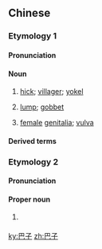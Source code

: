 ==Chinese==
{{zh-forms}}

===Etymology 1===

====Pronunciation====
{{zh-pron
|m=bāzi
|c=baa1 zi2
|w=1pa tsr
|cat=n
}}

====Noun====
{{zh-noun}}

# {{lb|zh|Wu|derogatory}} [[hick]]; [[villager]]; [[yokel]]
# [[lump]]; [[gobbet]]
#: {{zh-x|只見 那 向陽 處 有 幾個 小妖，拿 些 人肉 巴子{zi}，一-塊-塊 理 著[着]{zhe} 曬 哩。|He saw some junior devils setting out '''gobbets''' of human flesh to dry in a sunny spot.|ref={{w2|zh|西遊記}} (''{{w|Journey to the West}}''), [[s:zh:西遊記/第086回|chapter 86]] (translation adapted from the [http://www.chine-informations.com/fichiers/jourwest.pdf WJF Jenner translation])}}
# {{lb|zh|dialectal|vulgar}} [[female]] [[genitalia]]; [[vulva]]
#: {{zh-x|他 家 賣 的 拖煎阿滿子，乾{gān} 巴子{zi} 肉 翻 包 著[着]{zhe} 菜肉 匾食{shi} 餃，窩窩 蛤蜊{li} 麵，熱燙溫 和 大辣酥。|{{t-needed|zh}}|ref={{w2|zh|金瓶梅}} (''[[w:Jin Ping Mei|The Plum in the Golden Vase]]''), [[s:zh:金瓶梅/第02回|chapter 2]]}}

====Derived terms====
{{zh-der|鄉巴子|戇巴子|臺巴子}}

===Etymology 2===

====Pronunciation====
{{zh-pron
|m=Bāzǐ
|c=baa1 zi2
|cat=pn
}}

====Proper noun====
{{zh-proper}}

# {{lb|zh|historical}} {{zh-short|巴子國|dot=,}} {{zh-alt-name|巴國|state of Ba|nocap=y}}

[[ky:巴子]]
[[zh:巴子]]